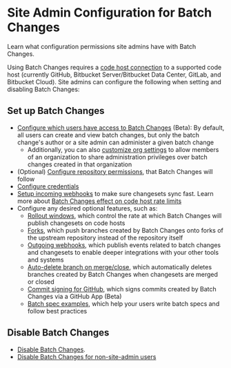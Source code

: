 # Site Admin Configuration for Batch Changes

<p className="subtitle">Learn what configuration permissions site admins have with Batch Changes.</p>

Using Batch Changes requires a [code host connection](/admin/external_services/) to a supported code host (currently GitHub, Bitbucket Server/Bitbucket Data Center, GitLab, and Bitbucket Cloud). Site admins can configure the following when setting and disabling Batch Changes:

## Set up Batch Changes

- [Configure which users have access to Batch Changes](/admin/access_control/batch_changes) (Beta): By default, all users can create and view batch changes, but only the batch change's author or a site admin can administer a given batch change
  - Additionally, you can also [customize org settings](/admin/config/batch_changes#enable-organization-members-to-administer) to allow members of an organization to share administration privileges over batch changes created in that organization
- (Optional) [Configure repository permissions](/admin/permissions/), that Batch Changes will follow
- [Configure credentials](/batch-changes/configuring-credentials)
- [Setup incoming webhooks](/admin/config/webhooks/incoming) to make sure changesets sync fast. Learn more about [Batch Changes effect on code host rate limits](/batch-changes/requirements#batch-changes-effect-on-code-host-rate-limits)
- Configure any desired optional features, such as:
  - [Rollout windows](/admin/config/batch_changes#rollout-windows), which control the rate at which Batch Changes will publish changesets on code hosts
  - [Forks](/admin/config/batch_changes#forks), which push branches created by Batch Changes onto forks of the upstream repository instead of the repository itself
  - [Outgoing webhooks](/admin/config/webhooks/outgoing), which publish events related to batch changes and changesets to enable deeper integrations with your other tools and systems
  - [Auto-delete branch on merge/close](/admin/config/batch_changes#automatically-delete-branches-on-merge-close), which automatically deletes branches created by Batch Changes when changesets are merged or closed
  - [Commit signing for GitHub](/admin/config/batch_changes#commit-signing-for-github), which signs commits created by Batch Changes via a GitHub App (Beta)
  - [Batch spec examples](/admin/config/batch_changes#batch-spec-examples), which help your users write batch specs and follow best practices

## Disable Batch Changes

- [Disable Batch Changes](/batch-changes/permissions-in-batch-changes#disabling-batch-changes).
- [Disable Batch Changes for non-site-admin users](/batch-changes/permissions-in-batch-changes#disabling-batch-changes-for-non-site-admin-users)
